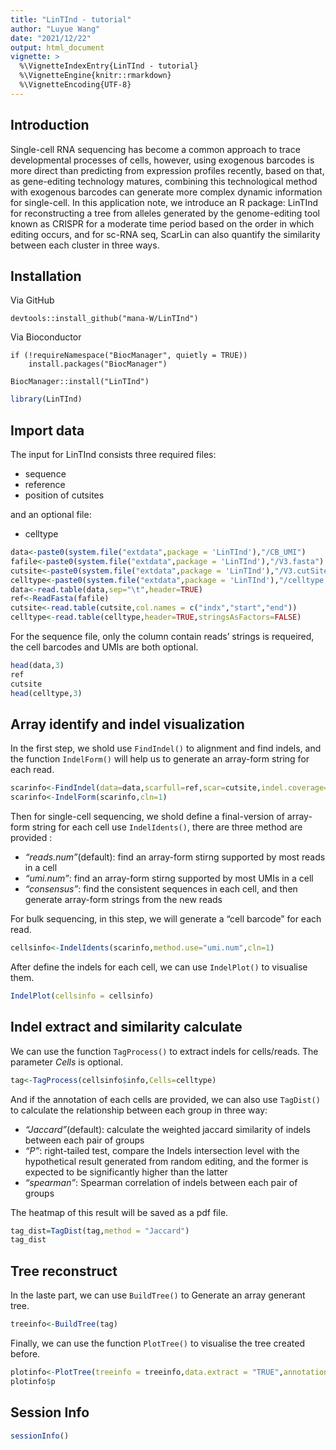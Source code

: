 ```yaml
---
title: "LinTInd - tutorial"
author: "Luyue Wang"
date: "2021/12/22"
output: html_document
vignette: >
  %\VignetteIndexEntry{LinTInd - tutorial}
  %\VignetteEngine{knitr::rmarkdown}
  %\VignetteEncoding{UTF-8}
---
```


## Introduction
Single-cell RNA sequencing has become a common approach to trace developmental processes of cells, however, using exogenous barcodes is more direct than predicting from expression profiles recently, based on that, as gene-editing technology matures, combining this technological method with exogenous barcodes can generate more complex dynamic information for single-cell. In this application note, we introduce an R package: LinTInd for reconstructing a tree from alleles generated by the genome-editing tool known as CRISPR for a moderate time period based on the order in which editing occurs, and for sc-RNA seq, ScarLin can also quantify the similarity between each cluster in three ways.

## Installation

Via GitHub
```
devtools::install_github("mana-W/LinTInd")
```

Via Bioconductor
```
if (!requireNamespace("BiocManager", quietly = TRUE))
    install.packages("BiocManager")

BiocManager::install("LinTInd")
```

```r
library(LinTInd)
```

## Import data 
The input for LinTInd consists three required files:

- sequence
- reference  
- position of cutsites

and an optional file:

- celltype


```R
data<-paste0(system.file("extdata",package = 'LinTInd'),"/CB_UMI")
fafile<-paste0(system.file("extdata",package = 'LinTInd'),"/V3.fasta")
cutsite<-paste0(system.file("extdata",package = 'LinTInd'),"/V3.cutSites")
celltype<-paste0(system.file("extdata",package = 'LinTInd'),"/celltype.tsv")
data<-read.table(data,sep="\t",header=TRUE)
ref<-ReadFasta(fafile)
cutsite<-read.table(cutsite,col.names = c("indx","start","end"))
celltype<-read.table(celltype,header=TRUE,stringsAsFactors=FALSE)
```

For the sequence file, only the column contain reads' strings is requeired, the cell barcodes and UMIs are both optional.

```R
head(data,3)
ref
cutsite
head(celltype,3)
```

## Array identify and indel visualization

In the first step, we shold use `FindIndel()` to alignment and find indels, and the function `IndelForm()` will help us to generate an array-form string for each read.

```R
scarinfo<-FindIndel(data=data,scarfull=ref,scar=cutsite,indel.coverage="All",type="test",cln=1)
scarinfo<-IndelForm(scarinfo,cln=1)
```

Then for single-cell sequencing, we shold define a final-version of array-form string for each cell use `IndelIdents()`, there are three method are provided :

- *"reads.num"*(default): find an array-form stirng supported by most reads in a cell 
- *"umi.num"*: find an array-form stirng supported by most UMIs in a cell
- *"consensus"*: find the consistent sequences in each cell, and then generate array-form strings from the new reads

For bulk sequencing, in this step, we will generate a "cell barcode" for each read.

```r
cellsinfo<-IndelIdents(scarinfo,method.use="umi.num",cln=1)
```

After define the indels for each cell, we can use `IndelPlot()` to visualise them.

```r
IndelPlot(cellsinfo = cellsinfo)
```

## Indel extract and similarity calculate

We can use the function `TagProcess()` to extract indels for cells/reads. The parameter *Cells* is optional.

```r
tag<-TagProcess(cellsinfo$info,Cells=celltype)
```

And if the annotation of each cells are provided, we can also use `TagDist()` to calculate the relationship between each group in three way:

- *"Jaccard"*(default): calculate the weighted jaccard similarity of indels between each pair of groups
- *"P"*: right-tailed test, compare the Indels intersection level with the hypothetical result generated from random editing, and the former is expected to be significantly higher than the latter
- *"spearman"*: Spearman correlation of indels between each pair of groups

The heatmap of this result will be saved as a pdf file.

```r
tag_dist=TagDist(tag,method = "Jaccard")
tag_dist
```

## Tree reconstruct

In the laste part, we can use `BuildTree()` to Generate an array generant tree.
```r
treeinfo<-BuildTree(tag)
```

Finally, we can use the function `PlotTree()` to visualise the tree created before.
```r
plotinfo<-PlotTree(treeinfo = treeinfo,data.extract = "TRUE",annotation = "TRUE")
plotinfo$p
```

## Session Info

```r
sessionInfo()
```